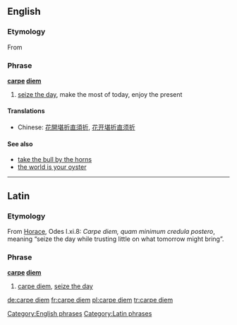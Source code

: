 ==English==

===Etymology===
From {{etyl|la}} {{term|carpe diem||seize the day|lang=la}}

===Phrase===
'''[[carpe]] [[diem]]'''

# [[seize the day]], make the most of today, enjoy the present

====Translations====
{{trans-top|Seize the day}}
* Chinese: [[花開堪折直須折]], [[花开堪折直须折]]
{{trans-mid}}
{{trans-bottom}}

====See also====
* [[take the bull by the horns]]
* [[the world is your oyster]]

[[Category:English phrases]]

----

==Latin==

===Etymology===
From [[Horace]], Odes I.xi.8: ''Carpe diem, quam minimum credula postero'', meaning “seize the day while trusting little on what tomorrow might bring”.

===Phrase===
'''[[carpe]] [[diem]]'''

# [[carpe diem#English|carpe diem]], [[seize the day]]

[[Category:Latin phrases]]

[[de:carpe diem]]
[[fr:carpe diem]]
[[pl:carpe diem]]
[[tr:carpe diem]]